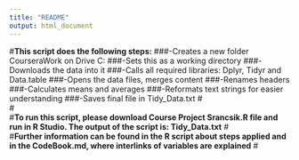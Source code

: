 ```yaml
---
title: "README"
output: html_document
---
```




#**This script does the following steps:**
###-Creates a new folder CourseraWork on Drive C:
###-Sets this as a working directory
###-Downloads the data into it
###-Calls all required libraries: Dplyr, Tidyr and Data.table
###-Opens the data files, merges content
###-Renames headers
###-Calculates means and averages
###-Reformats text strings for easier understanding
###-Saves final file in Tidy_Data.txt
#   
#   
#**To run this script, please download Course Project Srancsik.R file and run in R Studio. The output of the script is: Tidy_Data.txt**
#  
#**Further information can be found in the R script about steps applied and in the CodeBook.md, where interlinks of variables are explained**
#